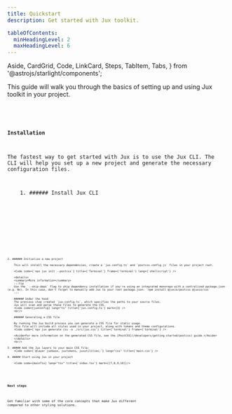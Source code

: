 ```yaml
---
title: Quickstart
description: Get started with Jux toolkit.

tableOfContents:
  minHeadingLevel: 2
  maxHeadingLevel: 6
---
```



  Aside,
  CardGrid,
  Code,
  LinkCard,
  Steps,
  TabItem,
  Tabs,
} from '@astrojs/starlight/components';


This guide will walk you through the basics of setting up and using Jux toolkit in your project. 

<Aside title='Or clone our Next.js example app:'>
  <Code code={`pnpm create next-app --example https://github.com/jux-io/quickstart/`} title={'Terminal'} frame={'terminal'} lang={'shellscript'} />
</Aside>


#### Installation

The fastest way to get started with Jux is to use the Jux CLI. The CLI will help you set up a new project and generate the necessary configuration files.

<Steps>
    1. ###### Install Jux CLI
        <Tabs>
            <TabItem label={'npm'}>
                <Code code={`npm install -D @juxio/cli`} title={'Terminal'} frame={'terminal'} lang={'shellscript'} />
            </TabItem>
            <TabItem label={'pnpm'}>
                <Code code={`pnpm add -D @juxio/cli`} title={'Terminal'} frame={'terminal'} lang={'shellscript'} />
            </TabItem>
            <TabItem label={'yarn'}>
                <Code code={`yarn add -D @juxio/cli`} title={'Terminal'} frame={'terminal'} lang={'shellscript'} />
            </TabItem>
        </Tabs>

    2. ###### Initialize a new project

        This will install the necessary dependencies, create a `jux.config.ts` and `postcss.config.js` files in your project root.

        <Code code={`npx jux init --postcss`} title={'Terminal'} frame={'terminal'} lang={'shellscript'} />
        
        <details>
        <summary>More information</summary>
        :::tip
        Use the `--skip-deps` flag to skip dependency installation if you're using an integrated monorepo with a centralized package.json (e.g. Nx). In this case, don't forget to manually add Jux to your root package.json: `npm install @juxio/postcss @juxio/css`
        :::

        ###### Under the hood
        The previous step created `jux.config.ts`, which specifies the paths to your source files. 
        Jux will scan and parse these files to generate the CSS.
        <Code code={juxConfig} lang="ts" title={'jux.config.ts'} mark={3} />
        <br/>

        ###### Generating a CSS file

        By running the Jux build process you can generate a CSS file for static usage. 
        This file will include all styles used in your project, along with tokens and theme configurations.
        <Code code={`npx jux generate css -o ./src/jux.css`} title={'terminal'} frame={'terminal'} />

        <Aside>For more information on the generated CSS file, see the [PostCSS](/developers/getting-started/postcss) guide.</Aside>
        </details>
        <br/>

    3. ##### Add the Jux layers to your main CSS file:
        <Code code={`@layer juxbase, juxtokens, juxutilities;`} lang="css" title={'main.css'} />

    4. ##### Start using Jux in your project

        <Code code={mainTsx} lang="tsx" title={'index.tsx'} mark={[7,8,9,10]}/>

</Steps>

#### Next steps

Get familiar with some of the core concepts that make Jux different compared to other styling solutions.

<CardGrid>
  <LinkCard
    title="Collaborate with Designers"
    description="Pull design tokens and components from Jux Editor to your project."
    href={'/developers/collaborate-with-designers'}
    class="highlight"
  />
  <LinkCard
    title="Using with PostCSS"
    description="Learn how to setup Jux as a PostCSS plugin."
    href={'/developers/getting-started/postcss'}
  />
  <LinkCard
    title="Create a Theme System"
    description="Learn how to build a flexible theme system using Jux's features to easily manage and switch between different themes in your application."
    href={'/developers/customization/tokens-and-themes'}
  />
  <LinkCard
    title="Learn how to style components with Jux"
    description="Check out our guides on using Jux functions to style your components."
    href={'/developers/jux-concepts/styling'}
  />
</CardGrid>
